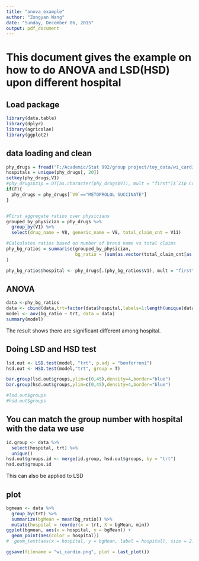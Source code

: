 ```yaml
---
title: "anova_example"
author: "Zongyan Wang"
date: "Sunday, December 06, 2015"
output: pdf_document
---
```

# This document gives the example on how to do ANOVA and LSD(HSD) upon different hospital
## Load package
```r
library(data.table)
library(dplyr)
library(agricolae)
library(ggplot2)
```

## data loading and clean
```r
phy_drugs = fread("F:/Academic/Stat 992/group project/toy_data/wi_cardi2.tab", sep="\t", header=FALSE)
hospitals = unique(phy_drugs[, 20])
setkey(phy_drugs,V1)
#phy_drugs$zip = DT[as.character(phy_drugs$V1), mult = "first"]$`Zip Code` 
if(F){
  phy_drugs = phy_drugs[`V9`=="METOPROLOL SUCCINATE"]
}


#First aggregate ratios over physicians 
grouped_by_physician = phy_drugs %>% 
  group_by(V1) %>%
  select(drug_name = V8, generic_name = V9, total_claim_cnt = V11) 

#Calculates ratios based on number of brand name vs total claims
phy_bg_ratios = summarise(grouped_by_physician, 
                          bg_ratio = (sum(as.vector(total_claim_cnt[as.vector(drug_name) != as.vector(generic_name)]))/sum(as.vector(total_claim_cnt)))
)

phy_bg_ratios$hospital <- phy_drugs[.(phy_bg_ratios$V1), mult = "first"]$V20

```




## ANOVA
```r
data <-phy_bg_ratios
data <- cbind(data,trt=factor(data$hospital,labels=1:length(unique(data$hospital))))
model <- aov(bg_ratio ~ trt, data = data)
summary(model)
```
The result shows there are significant different among hospital.


## Doing LSD and HSD test
```r
lsd.out <- LSD.test(model, "trt", p.adj = "bonferroni")
hsd.out <- HSD.test(model,"trt", group = T)

bar.group(lsd.out$groups,ylim=c(0,45),density=4,border="blue")
bar.group(hsd.out$groups,ylim=c(0,45),density=4,border="blue")

#lsd.out$groups
#hsd.out$groups
```


## You can match the group number with hospital with the data we use
```r
id.group <- data %>% 
  select(hospital, trt) %>%
  unique()
hsd.out$groups.id <- merge(id.group, hsd.out$groups, by = "trt")
hsd.out$groups.id
```
This can also be applied to LSD

## plot 
```r
bgmean <- data %>% 
  group_by(trt) %>%
  summarize(bgMean = mean(bg_ratio)) %>%
  mutate(hospital = reorder(x = trt, X = bgMean, min))
ggplot(bgmean, aes(x = hospital, y = bgMean)) +
  geom_point(aes(color = hospital))
#  geom_text(aes(x = hospital, y = bgMean, label = hospital), size = 2.5)

ggsave(filename = "wi_cardio.png", plot = last_plot())
```